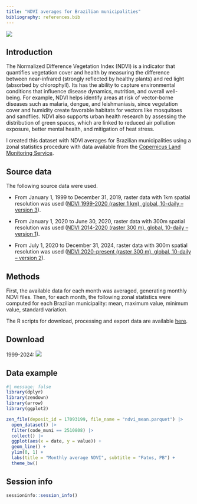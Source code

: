 ```yaml
---
title: "NDVI averages for Brazilian municipalities"
bibliography: references.bib
---
```


![](images/ndvi.png)

## Introduction

The Normalized Difference Vegetation Index (NDVI) is a indicator that quantifies vegetation cover and health by measuring the difference between near-infrared (strongly reflected by healthy plants) and red light (absorbed by chlorophyll). Its has the ability to capture environmental conditions that influence disease dynamics, nutrition, and overall well-being. For example, NDVI helps identify areas at risk of vector-borne diseases such as malaria, dengue, and leishmaniasis, since vegetation cover and humidity create favorable habitats for vectors like mosquitoes and sandflies. NDVI also supports urban health research by assessing the distribution of green spaces, which are linked to reduced air pollution exposure, better mental health, and mitigation of heat stress.

I created this dataset with NDVI averages for Brazilian municipalities using a zonal statistics procedure with data available from the [Copernicus Land Monitoring Service](land.copernicus.eu/).

## Source data

The following source data were used.

-   From January 1, 1999 to December 31, 2019, raster data with 1km spatial resolution was used ([NDVI 1999-2020 (raster 1 km), global, 10-daily – version 3](https://land.copernicus.eu/en/products/vegetation/normalised-difference-vegetation-index-v3-0-1km)).

-   From January 1, 2020 to June 30, 2020, raster data with 300m spatial resolution was used ([NDVI 2014-2020 (raster 300 m), global, 10-daily – version 1](https://land.copernicus.eu/en/products/vegetation/normalized-difference-vegetation-index-300m-v1.0)).

-   From July 1, 2020 to December 31, 2024, raster data with 300m spatial resolution was used ([NDVI 2020-present (raster 300 m), global, 10-daily – version 2](https://land.copernicus.eu/en/products/vegetation/normalised-difference-vegetation-index-v2-0-300m)).

## Methods

First, the available data for each month was averaged, generating monthly NDVI files. Then, for each month, the following zonal statistics were computed for each Brazilian municipality: mean, maximum value, minimum value, standard variation.

The R scripts for download, processing and export data are available [here](https://github.com/rfsaldanha/landdata).

## Download

1999-2024: [![](https://img.shields.io/badge/download-10.5281/zenodo.17093199-green.svg)](https://doi.org/10.5281/zenodo.17093199)

## Data example


```r
#| message: false
library(dplyr)
library(zendown)
library(arrow)
library(ggplot2)

zen_file(deposit_id = 17093199, file_name = "ndvi_mean.parquet") |>
  open_dataset() |>
  filter(code_muni == 2510808) |>
  collect() |>
  ggplot(aes(x = date, y = value)) +
  geom_line() +
  ylim(0, 1) +
  labs(title = "Monthly average NDVI", subtitle = "Patos, PB") +
  theme_bw()
```

## Session info


```r
sessioninfo::session_info()
```